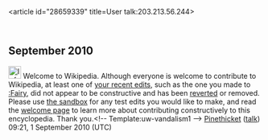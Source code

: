<article id="28659339" title=User talk:203.213.56.244>
	<talkpage id="28659339" title="User talk:203.213.56.244">
== September 2010==
[[File:Information.svg|25px|alt=]] Welcome to Wikipedia. Although everyone is welcome to contribute to Wikipedia, at least one of [[Special:Contributions/203.213.56.244|your recent edits]], such as the one you made to [[:Fairy]], did not appear to be constructive and has been [[Help:Reverting|reverted]] or removed. Please use [[Wikipedia:Sandbox|the sandbox]] for any test edits you would like to make, and read the [[Wikipedia:Welcoming committee/Welcome to Wikipedia|welcome page]] to learn more about contributing constructively to this encyclopedia. Thank you.&lt;!-- Template:uw-vandalism1 --&gt; [[User:Pinethicket|Pinethicket]] ([[User talk:Pinethicket|talk]]) 09:21, 1 September 2010 (UTC)
	</talkpage>
</article>